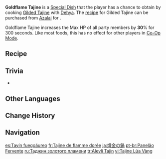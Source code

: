 {{Food Infobox
|id              = 108501
|description     = As you open the unassuming lid, you are greeted with supple meat that turns out to be so tender that one could get drunk on the sensation of it slipping between your lips... It seems that Dehya's dab kitchen hand is as steady as her sword-arm.
|type            = DEF-Boosting Dishes
|effectType      = DEF Up
|effect          = Increases all party members' Max HP by '''30'''% for 300s.
|eff_att1        = HP Increase
|quality         = 3
|character       = Dehya
|base            = Gilded Tajine
}}

'''Goldflame Tajine''' is a [[Special Dish]] that the player has a chance to obtain by cooking [[Gilded Tajine]] with [[Dehya]]. The [[recipe]] for Gilded Tajine can be purchased from [[Azalai]] for {{Item|Mora|x=5,000}}.

Goldflame Tajine increases the Max HP of all party members by '''30'''% for 300 seconds. Like most foods, this has no effect for other players in [[Co-Op Mode]].

==Recipe==
{{Recipe
|type      = Cooking
|character = Dehya
|Raw Meat  = 2
|Padisarah = 2
|Spice     = 1
|Onion     = 1
|sort      = Raw Meat;Padisarah;Spice;Onion
}}

==Trivia==
* {{Mail Attachments by Category List}}

==Other Languages==
{{Other Languages
|en      = Goldflame Tajine
|zhs     = 炽金之锅
|zhs_rm  = Chìjīn zhī Guō
|zht     = 熾金之鍋
|zht_rm  = Chìjīn zhī Guō
|zh_tl   = Goldflame Hot Pot
|ja      = 熾金の鍋
|ja_rm   = Shikin no Nabe{{Assumed}}
|ja_tl   = Goldflame Hot Pot
|ko      = 화염 도금 타진
|ko_tl   = Flame Gilded Tajine
|es      = Tayín fuegoáureo
|es_tl   = Goldflame Tajine
|fr      = Tajine de flamme dorée
|fr_tl   = Golden Flame Tajine
|ru      = Таджин золотого пламени
|ru_tl   = Goldflame Tajine
|th      = Goldflame Tajine
|vi      = Tajine Lửa Vàng
|vi_tl   = 
|de      = Goldflammen-Tajine
|de_tl   = Goldflame Tajine
|id      = Goldflame Tajine
|pt      = Panelão Fervente
|pt_tl   = 
|tr      = Alevli Tajin
|tr_tl   = Flaming Tajin
|it      = Tajine rovente
|it_tl   = Scorching Tajine
}}

==Change History==
{{Change History|3.5}}

==Navigation==
{{Food Navbox|type=Special Dishes}}

[[es:Tayín fuegoáureo]]
[[fr:Tajine de flamme dorée]]
[[ja:熾金の鍋]]
[[pt-br:Panelão Fervente]]
[[ru:Таджин золотого пламени]]
[[tr:Alevli Tajin]]
[[vi:Tajine Lửa Vàng]]